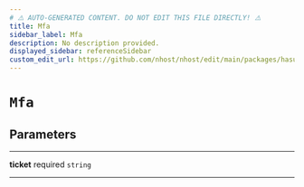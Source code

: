 ```yaml
---
# ⚠️ AUTO-GENERATED CONTENT. DO NOT EDIT THIS FILE DIRECTLY! ⚠️
title: Mfa
sidebar_label: Mfa
description: No description provided.
displayed_sidebar: referenceSidebar
custom_edit_url: https://github.com/nhost/nhost/edit/main/packages/hasura-auth-js/src/utils/types.ts#L131
---
```


# `Mfa`

## Parameters

---

**<span className="parameter-name">ticket</span>** <span className="optional-status">required</span> `string`

---
